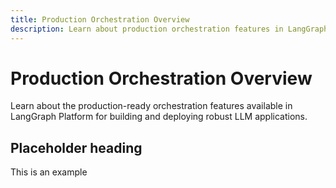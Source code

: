 ```yaml
---
title: Production Orchestration Overview
description: Learn about production orchestration features in LangGraph Platform
---
```


# Production Orchestration Overview

Learn about the production-ready orchestration features available in LangGraph Platform for building and deploying robust LLM applications. 

## Placeholder heading

This is an example
